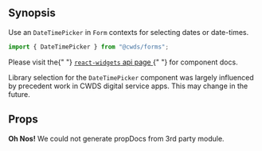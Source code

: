 
## Synopsis

Use an `DateTimePicker` in `Form` contexts for selecting dates or date-times.

<DemoCard>
  <DateTimePicker defaultValue={new Date()} time={false} />
</DemoCard>

```jsx
import { DateTimePicker } from "@cwds/forms";
```

<ReferenceCard className="mt-3">
  <p>
    Please visit the{" "}
    <a href="http://jquense.github.io/react-widgets/api/DateTimePicker/">
      <code>react-widgets</code> api page
    </a>{" "}
    for component docs.
  </p>
  <p>
    Library selection for the <code>DateTimePicker</code> component was largely
    influenced by precedent work in CWDS digital service apps. This may change
    in the future.
  </p>
</ReferenceCard>

## Props

<Alert color="warning">
  <strong className="mr-1">Oh Nos!</strong>
  We could not generate propDocs from 3rd party module.
</Alert>
